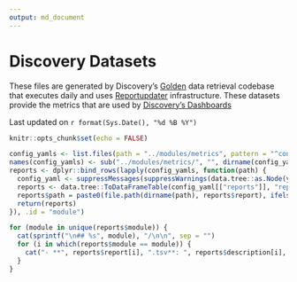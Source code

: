 ```yaml
---
output: md_document
---
```


# Discovery Datasets

These files are generated by Discovery's [Golden](https://github.com/wikimedia/wikimedia-discovery-golden/) data retrieval codebase that executes daily and uses [Reportupdater](https://wikitech.wikimedia.org/wiki/Analytics/Reportupdater) infrastructure. These datasets provide the metrics that are used by [Discovery's Dashboards](https://discovery.wmflabs.org/)

Last updated on `r format(Sys.Date(), "%d %B %Y")`

```r
knitr::opts_chunk$set(echo = FALSE)
```

```r
config_yamls <- list.files(path = "../modules/metrics", pattern = "^config\\.yaml$", recursive = TRUE, full.names = TRUE)
names(config_yamls) <- sub("../modules/metrics/", "", dirname(config_yamls), fixed = TRUE)
reports <- dplyr::bind_rows(lapply(config_yamls, function(path) {
  config_yaml <- suppressMessages(suppressWarnings(data.tree::as.Node(yaml::yaml.load_file(path))))
  reports <- data.tree::ToDataFrameTable(config_yaml[["reports"]], "report" = "name", "description")
  reports$path = paste0(file.path(dirname(path), reports$report), ifelse(reports$type == "sql", ".sql", ""))
  return(reports)
}), .id = "module")
```

```r
for (module in unique(reports$module)) {
  cat(sprintf("\n## %s", module), "/\n\n", sep = "")
  for (i in which(reports$module == module)) {
    cat("- **", reports$report[i], ".tsv**: ", reports$description[i], "\n", sep = "")
  }
}
```
